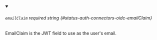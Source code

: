 
<details className="config-field" data-expandable="false" open>
<summary>

###### `emailClaim` <span className="config-field-required" data-required="false">required</span> <span className="config-field-type">string</span> <span className="config-field-default"></span> <span className="config-field-enum"></span> {#status-auth-connectors-oidc-emailClaim}

EmailClaim is the JWT field to use as the user's email.

</summary>



</details>
